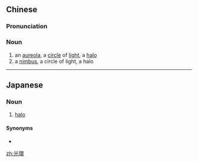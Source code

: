 {{also|光环}}
==Chinese==
{{zh-forms|s=光环}}

===Pronunciation===
{{zh-pron
|m=guānghuán
|c=gwong1 waan4
|cat=n
}}

===Noun===
{{zh-noun}}

# an [[aureola]], a [[circle]] of [[light]], a [[halo]]
# a [[nimbus]], a circle of light, a halo

----

==Japanese==
{{ja-kanjitab|こう|かん|yomi=on}}

===Noun===
{{ja-noun|こうかん}}

# [[halo]]

====Synonyms====
* {{ja-r|暈|かさ}}

[[zh:光環]]